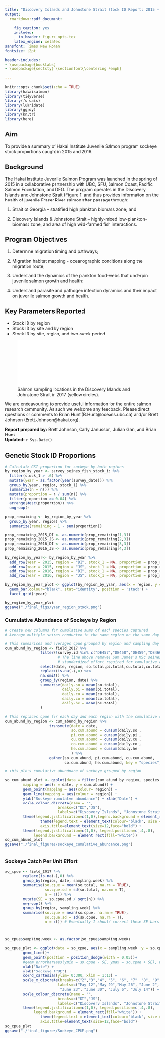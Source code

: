```yaml
---
title: "Discovery Islands and Johnstone Strait Stock ID Report: 2015 — 2016"
output:
  rmarkdown::pdf_document:
    
    fig_caption: yes
    includes:
      in_header: figure_opts.tex
    latex_engine: xelatex
sansfont: Times New Roman
fontsize: 12pt

header-includes:
- \usepackage{booktabs}
- \usepackage{sectsty} \sectionfont{\centering \emph}
      
---
```


\begin{center}
\large
— Hakai Institute Juvenile Salmon Program —
\end{center}

```r
knitr::opts_chunk$set(echo = TRUE)
library(hakaisalmon)
library(tidyverse)
library(forcats)
library(lubridate)
library(ggjoy)
library(knitr)
library(here)

```

## Aim 

To provide a summary of Hakai Institute Juvenile Salmon program sockeye stock 
proportions caught in 2015 and 2016.

## Background

The Hakai Institute Juvenile Salmon Program was launched in the spring of 2015 in a collaborative partnership with UBC, SFU, Salmon Coast, Pacific Salmon Foundation, and DFO. The program operates in the Discovery Islands and Johnstone Strait (Figure 1) and thus provides information on the health of juvenile Fraser River salmon after passage through: 

1) Strait of Georgia – stratified high plankton biomass zone; and 

2) Discovery Islands & Johnstone Strait – highly-mixed low-plankton-biomass zone, and area of high wild-farmed fish interactions.

## Program Objectives

1) Determine migration timing and pathways; 

2) Migration habitat mapping - oceanographic conditions along the migration route;

3) Understand the dynamics of the plankton food-webs that underpin juvenile salmon growth and
health;

4) Understand parasite and pathogen infection dynamics and their impact on juvenile salmon growth and
health.

## Key Parameters Reported
* Stock ID by region
* Stock ID by site and by region
* Stock ID by site, region, and two-week period

![Salmon sampling locations in the Discovery Islands and Johnstone Strait in 2017 (yellow circles).](./final_figures/map_2017.pdf)

We are endeavouring to provide useful information for the entire salmon research community. As such we welcome any feedback. Please direct questions or comments to Brian Hunt (B.Hunt@oceans.ubc.ca) and/or Brett Johnson (Brett.Johnson@hakai.org). 

__Report prepared by:__ Brett Johnson, Carly Janusson, Julian Gan, and Brian Hunt  
__Updated:__ `r Sys.Date()`  

## Genetic Stock ID Proportions

```r
# Calculate GSI proportion for sockeye by both regions
by_region_by_year <- survey_seines_fish_stock_id %>% 
  filter(stock_1 > .6) %>% 
  mutate(year = as.factor(year(survey_date))) %>% 
  group_by(year, region, stock_1) %>% 
  summarize(n = n()) %>% 
  mutate(proportion = n / sum(n)) %>% 
  filter(proportion >= 0.04) %>% 
  arrange(desc(proportion)) %>% 
  ungroup()

prop_remaining <- by_region_by_year %>% 
  group_by(year, region) %>% 
  summarize(remaining = 1 - sum(proportion))

prop_remaining_2015_DI <- as.numeric(prop_remaining[1,3])
prop_remaining_2015_JS <- as.numeric(prop_remaining[2,3])
prop_remaining_2016_DI <- as.numeric(prop_remaining[3,3])
prop_remaining_2016_JS <- as.numeric(prop_remaining[4,3])

by_region_by_year<- by_region_by_year %>% 
  add_row(year = 2015, region = "DI", stock_1 = NA, proportion = prop_remaining_2015_DI) %>% 
  add_row(year = 2015, region = "JS", stock_1 = NA, proportion = prop_remaining_2015_JS) %>% 
  add_row(year = 2016, region = "DI", stock_1 = NA, proportion = prop_remaining_2016_DI) %>% 
  add_row(year = 2016, region = "JS", stock_1 = NA, proportion = prop_remaining_2016_JS)

by_region_by_year_plot <- ggplot(by_region_by_year, aes(x = region, y = proportion, fill = stock_1)) +
  geom_bar(colour="black", stat="identity", position = 'stack') +
  facet_grid(~year) 

by_region_by_year_plot
ggsave("./final_figs/year_region_stock.png")
```

### Cumulative Abundance of Sockeye by Region
```r
# Create new columns for cumulative sums of each species captured
# Average multiple seines conducted in the same region on the same day

# This summarises and averages cpue grouped by region and sampling day
cum_abund_by_region <- field_2017 %>% 
                filter(!survey.id %in% c("DE457","DE458","DE459","DE460","DE461","DE462","DE463","DE464")) %>%
                        # The line above removes Sam James's MSc seines from this analysis becuse they are outside the 
                        # standardized effort required for cumulative abundance analysis to be unbiased. 
                select(date, region, so.total,pi.total,cu.total,co.total, he.total) %>%
                replace(is.na(.),0) %>% 
                na.omit() %>% 
                group_by(region, date) %>% 
                summarise(daily.so = mean(so.total), 
                          daily.pi = mean(pi.total),
                          daily.cu = mean(cu.total),
                          daily.co = mean(co.total),
                          daily.he = mean(he.total)
                )

# This replaces cpue for each day and each region with the cumulative sum for each species, and then tidys the data so that each row is only one observation
cum_abund_by_region <- cum_abund_by_region %>% 
                    transmute(date = date,
                              so.cum.abund = cumsum(daily.so), 
                              pi.cum.abund = cumsum(daily.pi),
                              cu.cum.abund = cumsum(daily.cu),
                              co.cum.abund = cumsum(daily.co),
                              he.cum.abund = cumsum(daily.he)
                              ) %>% 
                    gather(so.cum.abund, pi.cum.abund, cu.cum.abund,
                           co.cum.abund, he.cum.abund, key = "species", value = "cum.abund")        

# This plots cumulative abundnace of sockeye grouped by region

so_cum_abund_plot <- ggplot(data = filter(cum_abund_by_region, species == "so.cum.abund"),
        mapping = aes(x = date, y = cum.abund)) +
        geom_point(mapping = aes(colour= region)) +
        geom_line(mapping = aes(colour = region)) +
        ylab("Sockeye cumulatve abundance") + xlab("Date") +
        scale_colour_discrete(name = "",
                        breaks=c("DI","JS"),
                        labels=c("Discovery Islands", "Johnstone Strait"))+
        theme(legend.justification=c(1,0),legend.background = element_rect(fill="white")) +  
                theme(legend.text = element_text(colour="black", size = 12)) +                         theme(axis.text=element_text(size=12),
                axis.title=element_text(size=12,face="bold"))+
        theme(legend.justification=c(1,0), legend.position=c(.4,.8),
             legend.background = element_rect(fill="white")) 
so_cum_abund_plot
ggsave("./final_figures/sockeye_cumulative_abundance.png")



```

### Sockeye Catch Per Unit Effort

```r

so_cpue <- field_2017 %>%
        replace(is.na(.),0) %>%
        group_by(region, date, sampling.week) %>% 
        summarise(so.cpue = mean(so.total, na.rm = TRUE), 
                  so.cpue.sd = sd(so.total, na.rm = T),
                  n = n()) %>% 
        mutate(SE = so.cpue.sd / sqrt(n)) %>% 
        ungroup() %>% 
        group_by(region, sampling.week) %>% 
        summarise(so.cpue = mean(so.cpue, na.rm = TRUE), 
                  so.cpue.sd = sd(so.cpue, na.rm = T),
                  n = n()) # Eventually I should correct these SE bars because they show SE of the sampling weeks means of the daily means



so_cpue$sampling.week <- as.factor(so_cpue$sampling.week)

so_cpue_plot <- ggplot(data = so_cpue, aes(x = sampling.week, y = so.cpue, colour = region, group = region))+
        geom_line()+
        geom_point(position = position_dodge(width = 0.05))+
        #geom_errorbar(aes(ymin = so.cpue - SE, ymax = so.cpue + SE), width = 0.2, position = position_dodge(width = 0.15))+
        xlab("Date") +
        ylab("Sockeye CPUE") +
        coord_cartesian(ylim= 0:300, xlim = 1:11) +
        scale_x_discrete(breaks=c("2","3","4", "5", "6", "7", "8", "9", "10", "11"),
                        labels=c("May 12","May 19","May 26", "June 2", "June 9", "June 16",
                         "June 23", "June 30", "July 6", "July 14")) +
        scale_colour_discrete(name = "",
                        breaks=c("DI","JS"),
                        labels=c("Discovery Islands", "Johnstone Strait"))+
        theme(legend.justification=c(1,0), legend.position=c(.4,.8),
             legend.background = element_rect(fill="white")) + 
                theme(legend.text = element_text(colour="black", size = 12)) +                         theme(axis.text=element_text(size=12),
                axis.title=element_text(size=12,face="bold"))
so_cpue_plot        
ggsave("./final_figures/Sockeye_CPUE.png")


```

\newpage

